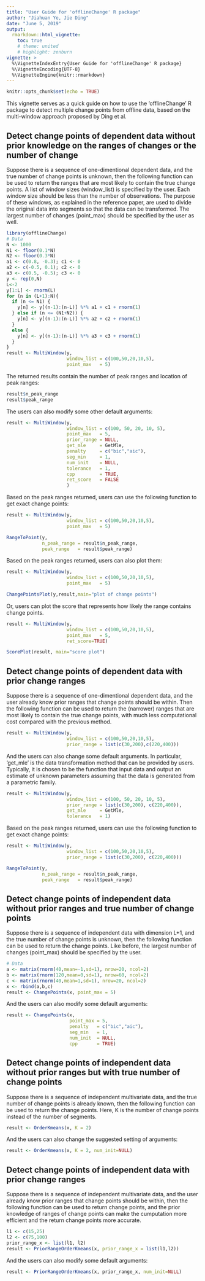 ---
title: "User Guide for 'offlineChange' R package"
author: "Jiahuan Ye, Jie Ding"
date: "June 5, 2019"
output: 
  rmarkdown::html_vignette:
    toc: true
    # theme: united
    # highlight: zenburn
vignette: >
  %\VignetteIndexEntry{User Guide for 'offlineChange' R package}
  %\VignetteEncoding{UTF-8}
  %\VignetteEngine{knitr::rmarkdown}
---

```{r setup, include=FALSE}
knitr::opts_chunk$set(echo = TRUE)
```

<!--output: 
  pdf_document: 
    toc: yes-->

This vignette serves as a quick guide on how to use the 'offlineChange' R package to detect multiple change points from offline data, based on the multi-window approach proposed by Ding et al.
<!--The reference to this package is [here](https://ieeexplore.ieee.org/document/7938741)-->

## Detect change points of dependent data without prior knowledge on the ranges of changes or the number of change

Suppose there is a sequence of one-dimentional dependent data, and the true number of change points is unknown, then the following function can be used to return the ranges that are most likely to contain the true change points. A list of window sizes (window\_list) is specified by the user. Each window size should be less than the number of observations. The purpose of these windows, as explained in the reference paper, are used to divide the original data into segments so that the data can be transformed. The largest number of changes (point_max) should be specified by the user as well. 

```{r eval=FALSE}
library(offlineChange)
# Data
N <- 1000
N1 <- floor(0.1*N)
N2 <- floor(0.3*N)
a1 <- c(0.8, -0.3); c1 <- 0
a2 <- c(-0.5, 0.1); c2 <- 0
a3 <- c(0.5, -0.5); c3 <- 0
y <- rep(0,N)
L<-2
y[1:L] <- rnorm(L)
for (n in (L+1):N){
  if (n <= N1) {
    y[n] <- y[(n-1):(n-L)] %*% a1 + c1 + rnorm(1)
  } else if (n <= (N1+N2)) {
    y[n] <- y[(n-1):(n-L)] %*% a2 + c2 + rnorm(1)
  }
  else {
    y[n] <- y[(n-1):(n-L)] %*% a3 + c3 + rnorm(1)
  }
}
result <- MultiWindow(y,
                      window_list = c(100,50,20,10,5),
                      point_max   = 5)
```
The returned results contain the number of peak ranges and location of peak ranges:
```{r eval=FALSE}
result$n_peak_range
result$peak_range
```

The users can also modify some other default arguments:
```{r eval=FALSE}
result <- MultiWindow(y, 
                      window_list = c(100, 50, 20, 10, 5), 
                      point_max   = 5,
                      prior_range = NULL, 
                      get_mle     = GetMle, 
                      penalty     = c("bic","aic"), 
                      seg_min     = 1, 
                      num_init    = NULL, 
                      tolerance   = 1,
                      cpp         = TRUE,
                      ret_score   = FALSE
                      )
```

Based on the peak ranges returned, users can use the following function to get exact change points:
```{r eval=FALSE}
result <- MultiWindow(y,
                      window_list = c(100,50,20,10,5),
                      point_max   = 5)

RangeToPoint(y,
             n_peak_range = result$n_peak_range,
             peak_range   = result$peak_range)
```
Based on the peak ranges returned, users can also plot them:
```{r eval=FALSE}
result <- MultiWindow(y,
                      window_list = c(100,50,20,10,5),
                      point_max   = 5)

ChangePointsPlot(y,result,main="plot of change points")
```
Or, users can plot the score that represents how likely the range contains change points.
```{r eval=FALSE}
result <- MultiWindow(y,
                      window_list = c(100,50,20,10,5),
                      point_max   = 5,
                      ret_score=TRUE)

ScorePlot(result, main="score plot")
```

## Detect change points of dependent data with prior change ranges

Suppose there is a sequence of one-dimentional dependent data, and the user already know prior ranges that change points should be within. Then the following function can be used to return the (narrower) ranges that are most likely to contain the true change points, with much less computational cost compared with the previous method. 
```{r eval=FALSE}
result <- MultiWindow(y,
                      window_list = c(100,50,20,10,5),
                      prior_range = list(c(30,200),c(220,400)))
```

And the users can also change some default arguments. In particular, 'get_mle' is the data transformation method that can be provided by users. Typically, it is chosen to be the function that input data and output an estimate of unknown parameters assuming that the data is generated from a parametric family.
```{r eval=FALSE}
result <- MultiWindow(y, 
                      window_list = c(100, 50, 20, 10, 5), 
                      prior_range = list(c(30,200), c(220,400)),
                      get_mle     = GetMle, 
                      tolerance   = 1)
```
Based on the peak ranges returned, users can use the following function to get exact change points:
```{r eval=FALSE}
result <- MultiWindow(y,
                      window_list = c(100,50,20,10,5),
                      prior_range = list(c(30,200), c(220,400)))

RangeToPoint(y,
             n_peak_range = result$n_peak_range,
             peak_range   = result$peak_range)
```

## Detect change points of independent data without prior ranges and true number of change points

Suppose there is a sequence of independent data with dimension L+1, and the true number of change points is unknown, then the following function can be used to return the change points. Like before, the largest number of changes (point_max) should be specified by the user. 

```{r eval=FALSE}
# Data
a <- matrix(rnorm(40,mean=-1,sd=1), nrow=20, ncol=2)
b <- matrix(rnorm(120,mean=0,sd=1), nrow=60, ncol=2)
c <- matrix(rnorm(40,mean=1,sd=1), nrow=20, ncol=2)
x <- rbind(a,b,c)
result <- ChangePoints(x, point_max = 5)
```
And the users can also modify some default arguments:
```{r eval=FALSE}
result <- ChangePoints(x,
                       point_max = 5,
                       penalty   = c("bic","aic"),
                       seg_min   = 1,
                       num_init  = NULL,
                       cpp       = TRUE)
```

## Detect change points of independent data without prior ranges but with true number of change points

Suppose there is a sequence of independent multivariate data, and the true number of change points is already known, then the following function can be used to return the change points. Here, K is the number of change points instead of the number of segments.

```{r eval=FALSE}
result <- OrderKmeans(x, K = 2)
```
And the users can also change the suggested setting of arguments:
```{r eval=FALSE}
result <- OrderKmeans(x, K = 2, num_init=NULL)
```

## Detect change points of independent data with prior change ranges
Suppose there is a sequence of independent multivariate data, and the user already know prior ranges that change points should be within, then the following function can be used to return change points, and the prior knowledge of ranges of change points can make the cumputation more efficient and the return change points more accurate. 
```{r eval=FALSE}
l1 <- c(15,25)
l2 <- c(75,100)
prior_range_x <- list(l1, l2)
result <- PriorRangeOrderKmeans(x, prior_range_x = list(l1,l2))
```
And the users can also modify some default arguments:
```{r eval=FALSE}
result <- PriorRangeOrderKmeans(x, prior_range_x, num_init=NULL)
```
